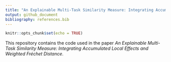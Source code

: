 ```yaml
---
title: "An Explainable Multi-Task Similarity Measure: Integrating Accumulated Local Effects and Weighted Fréchet Distance"
output: github_document
bibliography: references.bib
---
```


```r
knitr::opts_chunk$set(echo = TRUE)
```

This repository contains the code used in the paper *An Explainable Multi-Task Similarity Measure: Integrating Accumulated Local Effects and Weighted Fréchet Distance*.

